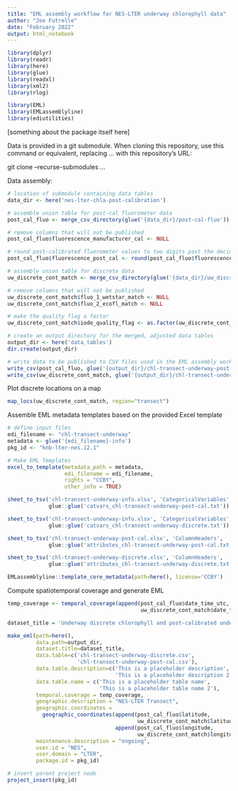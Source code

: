```yaml
---
title: "EML assembly workflow for NES-LTER underway chlorophyll data"
author: "Joe Futrelle"
date: "February 2022"
output: html_notebook
---
```



```r
library(dplyr)
library(readr)
library(here)
library(glue)
library(readxl)
library(xml2)
library(rlog)

library(EML)
library(EMLassemblyline)
library(ediutilities)
```

[something about the package itself here]

Data is provided in a git submodule. When cloning this repository, use this
command or equivalent, replacing ... with this repository's URL:

git clone --recurse-submodules ...

Data assembly:

```r
# location of submodule containing data tables
data_dir <- here('nes-lter-chla-post-calibration')

# assemble union table for post-cal fluorometer data
post_cal_fluo <- merge_csv_directory(glue('{data_dir}/post-cal-fluo'))

# remove columns that will not be published
post_cal_fluo$fluorescence_manufacturer_cal <- NULL

# round post-calibrated fluorometer values to two digits past the decimal
post_cal_fluo$fluorescence_post_cal <- round(post_cal_fluo$fluorescence_post_cal, digits=2)

# assemble union table for discrete data
uw_discrete_cont_match <- merge_csv_directory(glue('{data_dir}/uw_discrete_cont_match'))

# remove columns that will not be published
uw_discrete_cont_match$fluo_1_wetstar_match <- NULL
uw_discrete_cont_match$fluo_2_ecofl_match <- NULL

# make the quality flag a factor
uw_discrete_cont_match$iode_quality_flag <- as.factor(uw_discrete_cont_match$iode_quality_flag)

# create an output directory for the merged, adjusted data tables
output_dir <- here('data_tables')
dir.create(output_dir)

# write data to be published to CSV files used in the EML assembly workflow
write_csv(post_cal_fluo, glue('{output_dir}/chl-transect-underway-post-cal.csv'), na='NaN')
write_csv(uw_discrete_cont_match, glue('{output_dir}/chl-transect-underway-discrete.csv'), na='NaN')
```
Plot discrete locations on a map

```r
map_locs(uw_discrete_cont_match, region="transect")
```

Assemble EML metadata templates based on the provided Excel template

```r
# define input files
edi_filename <- "chl-transect-underway"
metadata <- glue('{edi_filename}-info')
pkg_id <- "knb-lter-nes.12.1"

# Make EML Templates 
excel_to_template(metadata_path = metadata, 
                  edi_filename = edi_filename, 
                  rights = "CCBY",
                  other_info = TRUE)

sheet_to_tsv('chl-transect-underway-info.xlsx', 'CategoricalVariables',
             glue::glue('catvars_chl-transect-underway-post-cal.txt'))

sheet_to_tsv('chl-transect-underway-info.xlsx', 'CategoricalVariables',
             glue::glue('catvars_chl-transect-underway-discrete.txt'))

sheet_to_tsv('chl-transect-underway-post-cal.xlsx', 'ColumnHeaders',
             glue::glue('attributes_chl-transect-underway-post-cal.txt'))

sheet_to_tsv('chl-transect-underway-discrete.xlsx', 'ColumnHeaders',
             glue::glue('attributes_chl-transect-underway-discrete.txt'))

EMLassemblyline::template_core_metadata(path=here(), license='CCBY')
```
Compute spatiotemporal coverage and generate EML

```r

temp_coverage <- temporal_coverage(append(post_cal_fluo$date_time_utc,
                                          uw_discrete_cont_match$date_time_utc))

dataset_title = 'Underway discrete chlorophyll and post-calibrated underway fluorometer data during NES-LTER Transect cruises, ongoing since 2019'

make_eml(path=here(),
         data.path=output_dir,
         dataset.title=dataset_title,
         data.table=c('chl-transect-underway-discrete.csv',
                      'chl-transect-underway-post-cal.csv'),
         data.table.description=c('This is a placeholder description',
                                  'This is a placeholder description 2'),
         data.table.name = c('This is a placeholder table name',
                             'This is a placeholder table name 2'),
         temporal.coverage = temp_coverage,
         geographic.description = "NES-LTER Transect",
         geographic.coordinates =
           geographic_coordinates(append(post_cal_fluo$latitude,
                                         uw_discrete_cont_match$latitude),
                                  append(post_cal_fluo$longitude,
                                         uw_discrete_cont_match$longitude)),
         maintenance.description = "ongoing",
         user.id = "NES",
         user.domain = "LTER",
         package.id = pkg_id)

# insert parent project node
project_insert(pkg_id)
```

